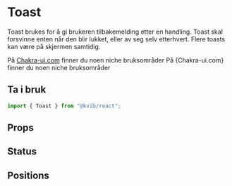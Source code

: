 
<Meta of={ToastStories} />

# Toast

Toast brukes for å gi brukeren tilbakemelding etter en handling. Toast skal forsvinne enten når den blir lukket,
eller av seg selv etterhvert. Flere toasts kan være på skjermen samtidig.

På [Chakra-ui.com](https://chakra-ui.com/docs/components/toast) finner du noen niche bruksområder
<KvibProvider>
    På {<Link href="https://chakra-ui.com/docs/components/toast" isExternal={true}>Chakra-ui.com</Link>} finner du noen niche bruksområder
</KvibProvider>

## Ta i bruk

```jsx
import { Toast } from "@kvib/react";
```

## Props

<Card variant="outline">
    <CardBody>
        <Story of={ToastStories.Toast} />
    </CardBody>
</Card>

<Source code={ToastStrings.ToastExample} dark />
<Controls of={ToastStories.Toast} />

## Status

<Card variant="outline">
    <CardBody>
        <Story of={ToastStories.ToastStatus} />
    </CardBody>
</Card>

<Source code={ToastStrings.ToastStatus} dark />

## Positions

<Card variant="outline">
    <CardBody>
        <Story of={ToastStories.ToastPosition} />
    </CardBody>
</Card>

<Source code={ToastStrings.ToastPosition} dark />